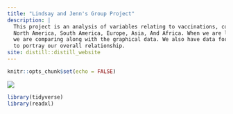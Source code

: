 ```yaml
---
title: "Lindsay and Jenn's Group Project"
description: |
  This project is an analysis of variables relating to vaccinations, covid deaths, mandates, and STEM majors between continents. We will specifically be focused on:
  North America, South America, Europe, Asia, And Africa. When we are looking at total data we will be focused on February 2021 until Now (November 2021). We will define the time period
  we are comparing along with the graphical data. We also have data for the countries with the largest numbers of graduates in the STEM field, we then relate those countries to their continents
  to portray our overall relationship. 
site: distill::distill_website
---
```


```r
knitr::opts_chunk$set(echo = FALSE)


```

![](covid.png)
```r
library(tidyverse)
library(readxl)
```



